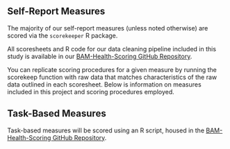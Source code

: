 ## Self-Report Measures

The majority of our self-report measures (unless noted otherwise) are scored via the `scorekeeper` R package. 

All scoresheets and R code for our data cleaning pipeline included in this study is available in our [BAM-Health-Scoring GitHub Repository](xxx). 

You can replicate scoring procedures for a given measure by running the scorekeep function with raw data that matches characteristics of the raw data outlined in each scoresheet. Below is information on measures included in this project and scoring procedures employed. 

## Task-Based Measures

Task-based measures will be scored using an R script, housed in the [BAM-Health-Scoring GitHub Repository](xxx). 

